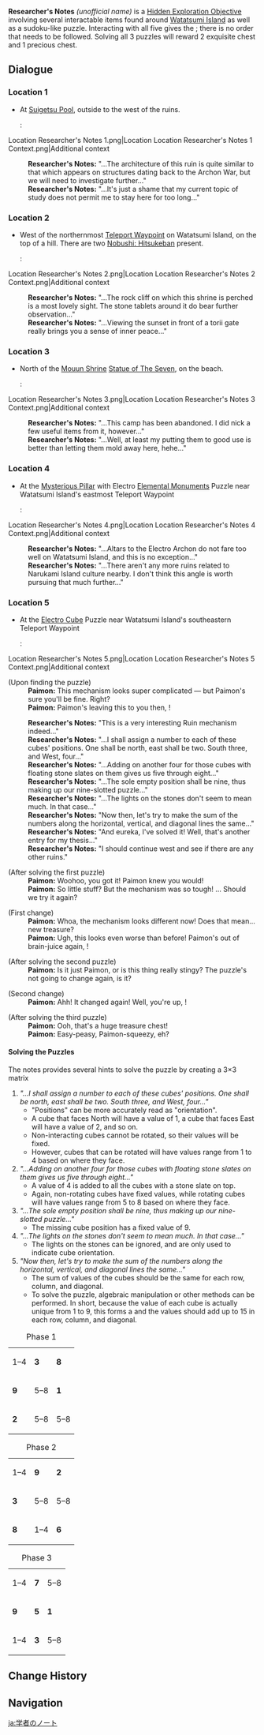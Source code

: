 {{Hidden Exploration Objectives Infobox
|type       = Unordered
|req        = [[Ritou Escape Plan]]
|region     = Inazuma
|area       = Watatsumi Island
|loc        = [[Watatsumi Island]]
}}
'''Researcher's Notes''' ''(unofficial name)'' is a [[Hidden Exploration Objective]] involving several interactable items found around [[Watatsumi Island]] as well as a sudoku-like puzzle. Interacting with all five gives the {{Achievement|The Stranding of the Beagle}}; there is no order that needs to be followed. Solving all 3 puzzles will reward 2 exquisite chest and 1 precious chest.

==Dialogue==
===Location 1===
*At [[Suigetsu Pool]], outside to the west of the ruins.
*:<gallery>
Location Researcher's Notes 1.png|Location
Location Researcher's Notes 1 Context.png|Additional context
</gallery>
{{Dialogue Start}}
:'''Researcher's Notes:''' "...The architecture of this ruin is quite similar to that which appears on structures dating back to the Archon War, but we will need to investigate further..."
:'''Researcher's Notes:''' "...It's just a shame that my current topic of study does not permit me to stay here for too long..."
{{Dialogue End}}

===Location 2===
*West of the northernmost [[Teleport Waypoint]] on Watatsumi Island, on the top of a hill. There are two [[Nobushi: Hitsukeban]] present.
*:<gallery>
Location Researcher's Notes 2.png|Location
Location Researcher's Notes 2 Context.png|Additional context
</gallery>
{{Dialogue Start}}
:'''Researcher's Notes:''' "...The rock cliff on which this shrine is perched is a most lovely sight. The stone tablets around it do bear further observation..."
:'''Researcher's Notes:''' "...Viewing the sunset in front of a torii gate really brings you a sense of inner peace..."
{{Dialogue End}}

===Location 3===
*North of the [[Mouun Shrine]] [[Statue of The Seven]], on the beach.
*:<gallery>
Location Researcher's Notes 3.png|Location
Location Researcher's Notes 3 Context.png|Additional context
</gallery>
{{Dialogue Start}}
:'''Researcher's Notes:''' "...This camp has been abandoned. I did nick a few useful items from it, however..."
:'''Researcher's Notes:''' "...Well, at least my putting them to good use is better than letting them mold away here, hehe..."
{{Dialogue End}}

===Location 4===
*At the [[Mysterious Pillar]] with Electro [[Elemental Monument]]s Puzzle near Watatsumi Island's eastmost Teleport Waypoint
*:<gallery>
Location Researcher's Notes 4.png|Location
Location Researcher's Notes 4 Context.png|Additional context
</gallery>
{{Dialogue Start}}
:'''Researcher's Notes:''' "...Altars to the Electro Archon do not fare too well on Watatsumi Island, and this is no exception..."
:'''Researcher's Notes:''' "...There aren't any more ruins related to Narukami Island culture nearby. I don't think this angle is worth pursuing that much further..."
{{Dialogue End}}

===Location 5===
*At the [[Electro Cube]] Puzzle near Watatsumi Island's southeastern Teleport Waypoint
*:<gallery>
Location Researcher's Notes 5.png|Location
Location Researcher's Notes 5 Context.png|Additional context
</gallery>
{{Dialogue Start}}
;(Upon finding the puzzle)
:'''Paimon:''' This mechanism looks super complicated &mdash; but Paimon's sure you'll be fine. Right?
:'''Paimon:''' Paimon's leaving this to you then, {{Traveler}}!

:'''Researcher's Notes:''' "This is a very interesting Ruin mechanism indeed..."
:'''Researcher's Notes:''' "...I shall assign a number to each of these cubes' positions. One shall be north, east shall be two. South three, and West, four..."
:'''Researcher's Notes:''' "...Adding on another four for those cubes with floating stone slates on them gives us five through eight..."
:'''Researcher's Notes:''' "...The sole empty position shall be nine, thus making up our nine-slotted puzzle..."
:'''Researcher's Notes:''' "...The lights on the stones don't seem to mean much. In that case..."
:'''Researcher's Notes:''' "Now then, let's try to make the sum of the numbers along the horizontal, vertical, and diagonal lines the same..."
:'''Researcher's Notes:''' "And eureka, I've solved it! Well, that's another entry for my thesis..."
:'''Researcher's Notes:''' "I should continue west and see if there are any other ruins."

;(After solving the first puzzle)
:'''Paimon:''' Woohoo, you got it! Paimon knew you would!
:'''Paimon:''' So little stuff? But the mechanism was so tough! ... Should we try it again?

;(First change)
:'''Paimon:''' Whoa, the mechanism looks different now! Does that mean... new treasure?
:'''Paimon:''' Ugh, this looks even worse than before! Paimon's out of brain-juice again, {{Traveler}}!

;(After solving the second puzzle)
:'''Paimon:''' Is it just Paimon, or is this thing really stingy? The puzzle's not going to change again, is it?

;(Second change)
:'''Paimon:''' Ahh! It changed again! Well, you're up, {{Traveler}}!

;(After solving the third puzzle)
:'''Paimon:''' Ooh, that's a huge treasure chest!
:'''Paimon:''' Easy-peasy, Paimon-squeezy, eh?
{{Dialogue End}}

====Solving the Puzzles====
The notes provides several hints to solve the puzzle by creating a 3×3 matrix

# ''"...I shall assign a number to each of these cubes' positions. One shall be north, east shall be two. South three, and West, four..."''
#* "Positions" can be more accurately read as "orientation".
#* A cube that faces North will have a value of 1, a cube that faces East will have a value of 2, and so on.
#* Non-interacting cubes cannot be rotated, so their values will be fixed.
#* However, cubes that can be rotated will have values range from 1 to 4 based on where they face.
# ''"...Adding on another four for those cubes with floating stone slates on them gives us five through eight..."''
#* A value of 4 is added to all the cubes with a stone slate on top.
#* Again, non-rotating cubes have fixed values, while rotating cubes will have values range from 5 to 8 based on where they face.
# ''"...The sole empty position shall be nine, thus making up our nine-slotted puzzle..."''
#* The missing cube position has a fixed value of 9.
# ''"...The lights on the stones don't seem to mean much. In that case..."''
#* The lights on the stones can be ignored, and are only used to indicate cube orientation.
# ''"Now then, let's try to make the sum of the numbers along the horizontal, vertical, and diagonal lines the same..."''
#* The sum of values of the cubes should be the same for each row, column, and diagonal.
#* To solve the puzzle, algebraic manipulation or other methods can be performed. In short, because the value of each cube is actually unique from 1 to 9, this forms a {{w|Magic Square}} and the values should add up to 15 in each row, column, and diagonal.

{| class = "wikitable align-center"
|+ Phase 1
|-
|1–4
|'''3'''
|'''8'''
|-
|'''9'''
|5–8
|'''1'''
|-
|'''2'''
|5–8
|5–8
|}
{| class = "wikitable align-center"
|+ Phase 2
|-
|1–4
|'''9'''
|'''2'''
|-
|'''3'''
|5–8
|5–8
|-
|'''8'''
|1–4
|'''6'''
|}
{| class = "wikitable align-center"
|+ Phase 3
|-
|1–4
|'''7'''
|5–8
|-
|'''9'''
|'''5'''
|'''1'''
|-
|1–4
|'''3'''
|5–8
|}

==Change History==
{{Change History|2.1}}

==Navigation==
{{Hidden Exploration Objective Navbox|Unordered}}

[[ja:学者のノート]]